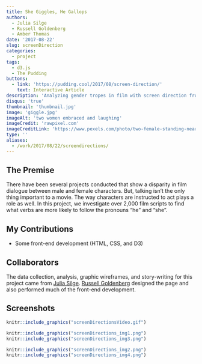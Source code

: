 ```yaml
---
title: She Giggles, He Gallops
authors:
  - Julia Silge
  - Russell Goldenberg
  - Amber Thomas
date: '2017-08-22'
slug: screenDirection
categories:
  - project
tags:
  - d3.js
  - The Pudding
buttons:
  - link: 'https://pudding.cool/2017/08/screen-direction/'
    text: Interactive Article
description: 'Analyzing gender tropes in film with screen direction from 2,000 scripts.'
disqus: 'true'
thumbnail: 'thumbnail.jpg'
image: 'giggle.jpg'
imageAlt: 'two women embraced and laughing'
imageCredit: 'rawpixel.com'
imageCreditLink: 'https://www.pexels.com/photo/two-female-standing-near-building-structure-1586483/'
type: ''
aliases: 
  - /work/2017/08/22/screendirections/
---
```


## The Premise

There have been several projects conducted that show a disparity in film dialogue between male and female characters. But, talking isn't the only thing important to a movie. The way characters are instructed to act plays a role as well. In this project, we investigate over 2,000 film scripts to find what verbs are more likely to follow the pronouns "he" and "she".  

## My Contributions

* Some front-end development (HTML, CSS, and D3)

## Collaborators

The data collection, analysis, graphic wireframes, and story-writing for this project came from [Julia Silge](https://twitter.com/juliasilge). [Russell Goldenberg](https://twitter.com/codenberg) designed the page and also performed much of the front-end development. 

## Screenshots

```r
knitr::include_graphics("screenDirectionsVideo.gif")
```

```r
knitr::include_graphics("screenDirections_img1.png")
knitr::include_graphics("screenDirections_img3.png")
```

```r
knitr::include_graphics("screenDirections_img2.png")
knitr::include_graphics("screenDirections_img4.png")
```

